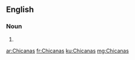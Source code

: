 ==English==

===Noun===
{{head|en|plural}}

# {{plural of|Chicana|lang=en|nocat=1}}

[[ar:Chicanas]]
[[fr:Chicanas]]
[[ku:Chicanas]]
[[mg:Chicanas]]